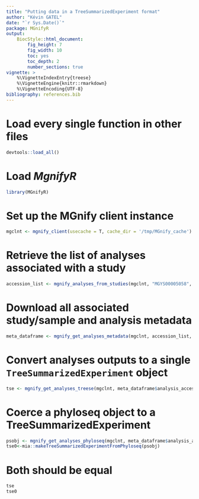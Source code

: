 ```yaml
---
title: "Putting data in a TreeSummarizedExperiment format"
author: "Kévin GATEL"
date: "`r Sys.Date()`"
package: MGnifyR
output:
    BiocStyle::html_document:
        fig_height: 7
        fig_width: 10
        toc: yes
        toc_depth: 2
        number_sections: true
vignette: >
    %\VignetteIndexEntry{treese}
    %\VignetteEngine{knitr::rmarkdown}
    %\VignetteEncoding{UTF-8}
bibliography: references.bib
---
```


# Load every single function in other files

```r
devtools::load_all()
```

# Load *MgnifyR*

```r
library(MGnifyR)
```

# Set up the MGnify client instance

```r
mgclnt <- mgnify_client(usecache = T, cache_dir = '/tmp/MGnify_cache')
```

# Retrieve the list of analyses associated with a study

```r
accession_list <- mgnify_analyses_from_studies(mgclnt, "MGYS00005058", usecache = T)
```

# Download all associated study/sample and analysis metadata

```r
meta_dataframe <- mgnify_get_analyses_metadata(mgclnt, accession_list, usecache = T )
```

# Convert analyses outputs to a single `TreeSummarizedExperiment` object

```r
tse <- mgnify_get_analyses_treese(mgclnt, meta_dataframe$analysis_accession, usecache = T)
```

# Coerce a phyloseq object to a TreeSummarizedExperiment

```r
psobj <- mgnify_get_analyses_phyloseq(mgclnt, meta_dataframe$analysis_accession, usecache = T)
tse0<-mia::makeTreeSummarizedExperimentFromPhyloseq(psobj)
```

# Both should be equal
```r
tse
tse0
```
